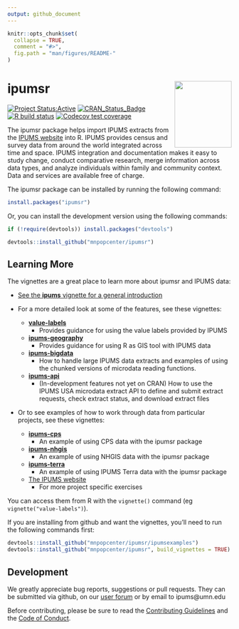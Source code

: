 ```yaml
---
output: github_document
---
```


<!-- README.md is generated from README.Rmd. Please edit that file -->

```r
knitr::opts_chunk$set(
  collapse = TRUE,
  comment = "#>",
  fig.path = "man/figures/README-"
)
```

# ipumsr <img src="man/figures/logo.png" align="right" height="149" width="128.5"/>

<!-- badges: start -->
[![Project Status:Active](http://www.repostatus.org/badges/latest/active.svg)](http://www.repostatus.org/#active)
[![CRAN_Status_Badge](https://www.r-pkg.org/badges/version/ipumsr)](https://CRAN.R-project.org/package=ipumsr)
[![R build status](https://github.com/mnpopcenter/ipumsr/workflows/R-CMD-check/badge.svg)](https://github.com/mnpopcenter/ipumsr/actions)
[![Codecov test coverage](https://codecov.io/gh/mnpopcenter/ipumsr/branch/master/graph/badge.svg)](https://codecov.io/gh/mnpopcenter/ipumsr?branch=master)
<!-- badges: end -->

The ipumsr package helps import IPUMS extracts from the 
[IPUMS website](https://www.ipums.org) into R. IPUMS provides census and 
survey data from around the world integrated across time and space. IPUMS
integration and documentation makes it easy to study change, conduct comparative
research, merge information across data types, and analyze individuals within
family and community context. Data and services are available free of charge.

The ipumsr package can be installed by running the following command:
```r
install.packages("ipumsr")
```

Or, you can install the development version using the following commands:
```r
if (!require(devtools)) install.packages("devtools")

devtools::install_github("mnpopcenter/ipumsr")
```

## Learning More ##
The vignettes are a great place to learn more about ipumsr and IPUMS data:

- [See the **ipums** vignette for a general introduction](http://tech.popdata.org/ipumsr/articles/ipums.html)


- For a more detailed look at some of the features, see these vignettes:
    - [**value-labels**](http://tech.popdata.org/ipumsr/articles/value-labels.html) 
        - Provides guidance for using the value labels provided by IPUMS
    - [**ipums-geography**](http://tech.popdata.org/ipumsr/articles/ipums-geography.html) 
        - Provides guidance for using R as GIS tool with IPUMS data
    - [**ipums-bigdata**](http://tech.popdata.org/ipumsr/articles/ipums-bigdata.html) 
        - How to handle large IPUMS data extracts and examples of using the chunked versions of microdata reading functions.
    - [**ipums-api**](http:://tech.popdata.org/ipumsr/dev/articles/ipums-api.html)
        - (In-development features not yet on CRAN) How to use the IPUMS USA microdata extract API to define and submit extract requests, check extract status, and download extract files

- Or to see examples of how to work through data from particular projects, 
  see these vignettes:
    - [**ipums-cps**](http://tech.popdata.org/ipumsr/articles/ipums-cps.html)
        - An example of using CPS data with the ipumsr package
    - [**ipums-nhgis**](http://tech.popdata.org/ipumsr/articles/ipums-nhgis.html)
        - An example of using NHGIS data with the ipumsr package
    - [**ipums-terra**](http://tech.popdata.org/ipumsr/articles/ipums-terra.html) 
        - An example of using IPUMS Terra data with the ipumsr package
    - [The IPUMS website](https://ipums.org/support/exercises)
        - For more project specific exercises

You can access them from R with the `vignette()` command (eg `vignette("value-labels")`).

If you are installing from github and want the vignettes, you'll need to run the following 
commands first:
```r
devtools::install_github("mnpopcenter/ipumsr/ipumsexamples")
devtools::install_github("mnpopcenter/ipumsr", build_vignettes = TRUE)
```

## Development ##
We greatly appreciate bug reports, suggestions or pull requests. They can
be submitted via github, on our [user forum](https://forum.ipums.org) or by email to ipums@umn.edu

Before contributing, please be sure to read the 
[Contributing Guidelines](https://github.com/mnpopcenter/ipumsr/blob/master/CONTRIBUTING.md) 
and the [Code of Conduct](https://github.com/mnpopcenter/ipumsr/blob/master/CONDUCT.md).
